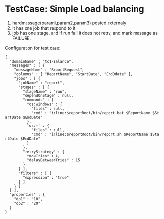 = TestCase: Simple Load balancing =

# hardmessage(param1,param2,param3) posted externaly
# it has one job that respond to it
# job has one stage, and if run fail it does not retry, and mark message as FAILURE.

Configuration for test case:
 <nowiki>{
  "domainName" : "tc1-Balance",
  "messages" : [ {
    "messageName" : "ReportRequest",
    "columns" : [ "ReportName", "StartDate", "EndDdate" ],
    "jobs" : [ {
      "jobName" : "report",
      "stages" : [ {
        "stageName" : "run",
        "dependOnStage" : null,
        "commands" : {
          "os:windows" : {
            "files" : null,
            "cmd" : "inline:$reportRoot/bin/report.bat $ReportName $StartDate $EndDate"
          },
          "os:*" : {
            "files" : null,
            "cmd" : "inline:$reportRoot/bin/report.sh $ReportName $StartDate $EndDate"
          }
        },
        "retryStrategy" : {
          "maxTries" : 1,
          "delayBetweenTries" : 15
        }
      } ],
      "filters" : [ {
        "expression" : "true"
      } ]
    } ]
  } ],
  "properties" : {
    "dp1" : "10",
    "dp2" : "20"
  }
}
</nowiki>